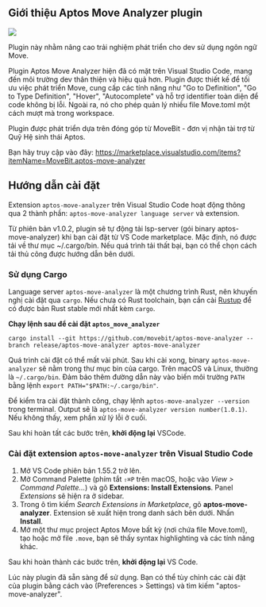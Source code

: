## Giới thiệu Aptos Move Analyzer plugin 


![](../assets/aptos_env/aptos_move_analyzer.png)



Plugin này nhằm nâng cao trải nghiệm phát triển cho dev  sử dụng ngôn ngữ Move.

Plugin Aptos Move Analyzer hiện đã có mặt trên Visual Studio Code, mang đến môi trường dev thân thiện và hiệu quả hơn. Plugin được thiết kế để tối ưu việc phát triển Move, cung cấp các tính năng như "Go to Definition", "Go to Type Definition", "Hover", "Autocomplete" và hỗ trợ identifier toàn diện để code không bị lỗi. Ngoài ra, nó cho phép quản lý nhiều file Move.toml một cách mượt mà trong workspace.

Plugin được phát triển dựa trên đóng góp từ MoveBit - đơn vị nhận tài trợ từ Quỹ Hệ sinh thái Aptos.

Bạn hãy truy cập vào đây: https://marketplace.visualstudio.com/items?itemName=MoveBit.aptos-move-analyzer


## Hướng dẫn cài đặt 

Extension `aptos-move-analyzer` trên Visual Studio Code hoạt động thông qua 2 thành phần: `aptos-move-analyzer language server` và extension.

Từ phiên bản v1.0.2, plugin sẽ tự động tải lsp-server (gói binary aptos-move-analyzer) khi bạn cài đặt từ VS Code marketplace. Mặc định, nó được tải về thư mục ~/.cargo/bin. Nếu quá trình tải thất bại, bạn có thể chọn cách tải thủ công được hướng dẫn bên dưới.

### Sử dụng Cargo

Language server `aptos-move-analyzer` là một chương trình Rust, nên khuyến nghị cài đặt qua `cargo`. Nếu chưa có Rust toolchain, bạn cần cài [Rustup](https://rustup.rs/) để có được bản Rust stable mới nhất kèm `cargo`.

**Chạy lệnh sau để cài đặt `aptos_move_analyzer`**

```
cargo install --git https://github.com/movebit/aptos-move-analyzer --branch release/aptos-move-analyzer aptos-move-analyzer
```

Quá trình cài đặt có thể mất vài phút. Sau khi cài xong, binary `aptos-move-analyzer` sẽ nằm trong thư mục bin của cargo. Trên macOS và Linux, thường là `~/.cargo/bin`. Đảm bảo thêm đường dẫn này vào biến môi trường `PATH` bằng lệnh `export PATH="$PATH:~/.cargo/bin"`.

Để kiểm tra cài đặt thành công, chạy lệnh `aptos-move-analyzer --version` trong terminal. Output sẽ là `aptos-move-analyzer version number(1.0.1)`. Nếu không thấy, xem phần xử lý lỗi ở cuối.

Sau khi hoàn tất các bước trên, **khởi động lại** VSCode.



### Cài đặt extension `aptos-move-analyzer` trên Visual Studio Code

1. Mở VS Code phiên bản 1.55.2 trở lên.
2. Mở Command Palette (phím tắt `⇧⌘P` trên macOS, hoặc vào *View > Command Palette...*) và gõ **Extensions: Install Extensions**. Panel *Extensions* sẽ hiện ra ở sidebar.
3. Trong ô tìm kiếm *Search Extensions in Marketplace*, gõ **aptos-move-analyzer**. Extension sẽ xuất hiện trong danh sách bên dưới. Nhấn **Install**.
4. Mở một thư mục project Aptos Move bất kỳ (nơi chứa file Move.toml), tạo hoặc mở file `.move`, bạn sẽ thấy syntax highlighting và các tính năng khác.

Sau khi hoàn thành các bước trên, **khởi động lại** VS Code.

Lúc này plugin đã sẵn sàng để sử dụng. Bạn có thể tùy chỉnh các cài đặt của plugin bằng cách vào (Preferences > Settings) và tìm kiếm "aptos-move-analyzer".
